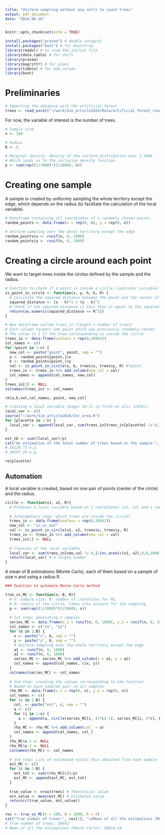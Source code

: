 ```yaml
---
title: "Uniform sampling without any cells to count trees"
output: pdf_document
date: "2024-06-26"
---
```


```r
knitr::opts_chunk$set(echo = TRUE)
```

```r
install.packages("pracma") # double integral
install.packages("boot") # for bootstrap
library(readxl) # to read the initial file
library(data.table) # for shift
library(pracma)
library(magrittr) # for pipes
library(tibble) # for add_column
library(boot)
```

# Preliminaries

```r
# Importing the database with the artificial forest
trees <- read_excel("~/work/Sim_article2024/Data/artificial_forest_round.xls")
```

For now, the variable of interest is the number of trees.

```r
# Sample size
n <- 100
```

```r
# Radius
R <- 5
```

```r
# Marginal density: density of the uniform distribution over 1:1000
# Which leads us to the inclusion density function
p <- sum(rep((1/1000)*(1/1000), n))
```

# Creating one sample

A sample is created by uniformly sampling the whole territory except the edge, which depends on the radius (to facilitate the calculation of the local variable).

```r
# Dataframe containing all coordinates of n randomly chosen points
random_points <- data.frame(x = rep(0, n), y = rep(0, n))
```

```r
# Uniform sampling over the whole territory except the edge
random_points$x <- runif(n, 0, 1000)
random_points$y <- runif(n, 0, 1000)
```

# Creating a circle around each point

We want to target trees inside the circles defined by the sample and the radius.

```r
# Function to check if a point is inside a circle (indicator variable)
is_point_in_circle <- function(x, y, h, k, R) {
  # Calculate the squared distance between the point and the center of the circle
  squared_distance <- (x - h)^2 + (y - k)^2
  # Check if the squared distance is less than or equal to the squared radius
  return(as.numeric(squared_distance <= R^2))
}
```

```r
# New dataframe called trees_in (length = number of trees)
# Each column targets one point which was previously randomly chosen
# The value is 1 if the tree corresponding is inside the circle
trees_in <- data.frame(useless = rep(0,30942))
col_names <- c()
for (point in 1:n) {
  new_col <- paste("point", point, sep = "")
  a <- random_points[point,]$x
  b <- random_points[point,]$y
  val <- is_point_in_circle(a, b, trees$x, trees$y, R) #*point
  trees_in <- trees_in %>% add_column(new_col = val)
  col_names <- append(col_names, new_col)
}
trees_in[1] <- NULL
colnames(trees_in) <- col_names
```

```r
rm(a,b,val,col_names, point, new_col)
```

```r
# Creating a local variable (pages 10-11 in Trinh et alii (2024))
local_var <- c()
source("~/work/Sim_article2024/Inc_area.R")
for (placette in 1:n) {
  local_var <- append(local_var, sum(trees_in[trees_in[placette] != 0,]/inc_area(c(random_points[placette,]$x, random_points[placette,]$y),0,0,1000,1000,R)))
}

est_nb <- sum((local_var)/p)
cat("An estimation of the total number of trees based on the sample:", est_nb)
# 26228.73 e.g.
# 38197.19 e.g.
```

```r
rm(placette)
```

## Automation

A local variable is created, based on one pair of points (center of the circle) and the radius.

```r
circle <- function(x1, x2, R){
  # Produces a local variable based on 2 coordinates (x1, x2) and a radius (R)
  
  # Intermediary step: which trees are inside the circle?
  trees_in <- data.frame(useless = rep(0,30942))
  new_col <- "in_or_out"
  val <- is_point_in_circle(x1, x2, trees$x, trees$y, R)
  trees_in <- trees_in %>% add_column(new_col = val)
  trees_in[1] <- NULL
  
  # Creation of the local variable
  local_var <- sum(trees_in[new_col != 0,]/inc_area(c(x1, x2),0,0,1000,1000,R))
  return(local_var) # A single number
}
```

A mean of B estimations (Monte Carlo), each of them based on a sample of size n and using a radius R.

```r
### Function to automate Monte Carlo method

true_vs_MC <- function(n, B, R){
  # n: sample size; B: number of iterations for MC;
  # R: radius of the circle, taken into account for the sampling
  p <- sum(rep((1/1000)*(1/1000), n))
  
  # 1st step: generating n samples
  series_MC <- data.frame(x.1 = runif(n, 0, 1000), y.1 = runif(n, 0, 1000))
  col_names <- c("x1", "y1")
  for (b in 2:B) {
    x <- paste("x", b, sep = "")
    y <- paste("y", b, sep = "")
    # Uniform sampling over the whole territory except the edge
    a1 <- runif(n, 0, 1000)
    a2 <- runif(n, 0, 1000)
    series_MC <- series_MC %>% add_column(x = a1, y = a2)
    col_names <- append(col_names, c(x, y))
  }
  colnames(series_MC) <- col_names
  
  # 2nd step: creating the values corresponding to the function
  # Based on each sampled pair in all samples
  rho_MC <- data.frame(x.1 = rep(0, n), y.1 = rep(0, n))
  col_names <- c()
  for (c in 1:B) {
    col_ <- paste("est", c, sep = "")
    a <- c()
    for (i in 1:n) {
      a <- append(a, circle(series_MC[i, (2*c)-1], series_MC[i, 2*c], R))
    }
    rho_MC <- rho_MC %>% add_column(col_ = a)
    col_names <- append(col_names, col_)
  }
  rho_MC$x.1 <- NULL
  rho_MC$y.1 <- NULL
  colnames(rho_MC) <- col_names
  
  # 3rd step: List of estimated totals thus obtained from each sample
  est_MC <- c()
  for (c in 1:B) {
    est_tot <- sum((rho_MC[c])/p)
    est_MC <- append(est_MC, est_tot)
  }
  
  true_value <- nrow(trees) # Theoretical value
  est_value <- mean(est_MC) # Estimated value
  return(c(true_value, est_value))
}
```

```r
res <- true_vs_MC(n = 100, B = 1000, R = 5)
cat("True number of trees:", res[1], "\nMean of all the estimations (Monte Carlo):", res[2])
# True number of trees: 30942 
# Mean of all the estimations (Monte Carlo): 30954.24
```

